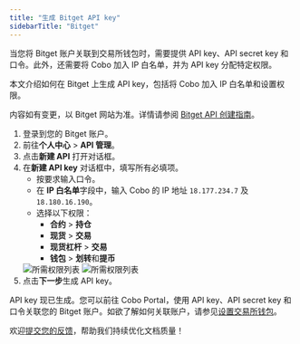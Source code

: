 ```yaml
---
title: "生成 Bitget API key"
sidebarTitle: "Bitget"
---
```


当您将 Bitget 账户关联到交易所钱包时，需要提供 API key、API secret key 和口令。此外，还需要将 Cobo 加入 IP 白名单，并为 API key 分配特定权限。

本文介绍如何在 Bitget 上生成 API key，包括将 Cobo 加入 IP 白名单和设置权限。

<Note>内容如有变更，以 Bitget 网站为准。详情请参阅 <a href="https://www.bitget.com/zh-CN/academy/bitget-api-trading-guideline">Bitget API 创建指南</a>。</Note>

1. 登录到您的 Bitget 账户。
2. 前往**个人中心** > **API 管理**。
3. 点击**新建 API** 打开对话框。
4. 在**新建 API key** 对话框中，填写所有必填项。 
    - 按要求输入口令。
    - 在 **IP 白名单**字段中，输入 Cobo 的 IP 地址 `18.177.234.7` 及 `18.180.16.190`。
    - 选择以下权限：
        - **合约** > **持仓** 
        - **现货** > **交易** 
        - **现货杠杆** > **交易** 
        - **钱包** > **划转**和**提币**
    <img src="/cn/images/exchange-wallet/bitget_perm_2.png" className="screenshot_modal" alt="所需权限列表" />
    <img src="/cn/images/exchange-wallet/bitget_perm_1.png" className="screenshot_modal" alt="所需权限列表" />
5. 点击**下一步**生成 API key。

API key 现已生成。您可以前往 Cobo Portal，使用 API key、API secret key 和口令关联您的 Bitget 账户。如欲了解如何关联账户，请参见[设置交易所钱包](/cn/portal/exchange-wallets/set-up)。 

<Tip>欢迎[提交您的反馈](https://forms.zohopublic.com/cobo/form/DocumentFeedbackForm/formperma/QvLOhxJv1_JMsJ-1dleZ8Itb_7rzN-LtgvsDdxosoVI?referrername=manuals)，帮助我们持续优化文档质量！</Tip>